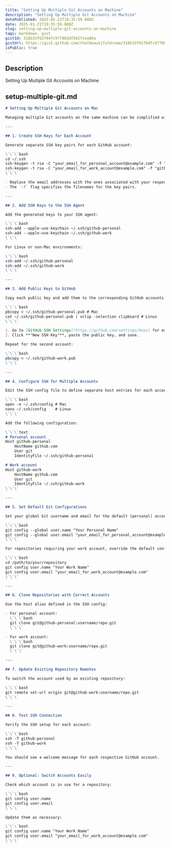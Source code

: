 ```yaml
---
title: "Setting Up Multiple Git Accounts on Machine"
description: "Setting Up Multiple Git Accounts on Machine"
datePublished: 2025-01-21T19:35:59.000Z
date: 2025-01-21T19:35:59.000Z
slug: setting-up-multiple-git-accounts-on-machine
tags: markdown, gist
gistId: 318b33f62794fc977803dfb62fcea86a
gistUrl: https://gist.github.com/thatbeautifuldream/318b33f62794fc977803dfb62fcea86a
isPublic: true
---
```


## Description

Setting Up Multiple Git Accounts on Machine

## setup-multiple-git.md

```markdown
# Setting Up Multiple Git Accounts on Mac

Managing multiple Git accounts on the same machine can be simplified with the following steps. This guide ensures you can seamlessly work with personal and work accounts.

---

## 1. Create SSH Keys for Each Account

Generate separate SSH key pairs for each GitHub account:

\`\`\`bash
cd ~/.ssh
ssh-keygen -t rsa -C "your_email_for_personal_account@example.com" -f "github-personal"
ssh-keygen -t rsa -C "your_email_for_work_account@example.com" -f "github-work"
\`\`\`

- Replace the email addresses with the ones associated with your respective GitHub accounts.
- The `-f` flag specifies the filenames for the key pairs.

---

## 2. Add SSH Keys to the SSH Agent

Add the generated keys to your SSH agent:

\`\`\`bash
ssh-add --apple-use-keychain ~/.ssh/github-personal
ssh-add --apple-use-keychain ~/.ssh/github-work
\`\`\`

For Linux or non-Mac environments:

\`\`\`bash
ssh-add ~/.ssh/github-personal
ssh-add ~/.ssh/github-work
\`\`\`

---

## 3. Add Public Keys to GitHub

Copy each public key and add them to the corresponding GitHub accounts.

\`\`\`bash
pbcopy < ~/.ssh/github-personal.pub # Mac
cat ~/.ssh/github-personal.pub | xclip -selection clipboard # Linux
\`\`\`

1. Go to [GitHub SSH Settings](https://github.com/settings/keys) for each account.
2. Click **"New SSH Key"**, paste the public key, and save.

Repeat for the second account:

\`\`\`bash
pbcopy < ~/.ssh/github-work.pub
\`\`\`

---

## 4. Configure SSH for Multiple Accounts

Edit the SSH config file to define separate host entries for each account:

\`\`\`bash
open -e ~/.ssh/config # Mac
nano ~/.ssh/config    # Linux
\`\`\`

Add the following configuration:

\`\`\`text
# Personal account
Host github-personal
    HostName github.com
    User git
    IdentityFile ~/.ssh/github-personal

# Work account
Host github-work
    HostName github.com
    User git
    IdentityFile ~/.ssh/github-work
\`\`\`

---

## 5. Set Default Git Configurations

Set your global Git username and email for the default (personal) account:

\`\`\`bash
git config --global user.name "Your Personal Name"
git config --global user.email "your_email_for_personal_account@example.com"
\`\`\`

For repositories requiring your work account, override the default configuration:

\`\`\`bash
cd /path/to/your/repository
git config user.name "Your Work Name"
git config user.email "your_email_for_work_account@example.com"
\`\`\`

---

## 6. Clone Repositories with Correct Accounts

Use the host alias defined in the SSH config:

- For personal account:
  \`\`\`bash
  git clone git@github-personal:username/repo.git
  \`\`\`

- For work account:
  \`\`\`bash
  git clone git@github-work:username/repo.git
  \`\`\`

---

## 7. Update Existing Repository Remotes

To switch the account used by an existing repository:

\`\`\`bash
git remote set-url origin git@github-work:username/repo.git
\`\`\`

---

## 8. Test SSH Connection

Verify the SSH setup for each account:

\`\`\`bash
ssh -T github-personal
ssh -T github-work
\`\`\`

You should see a welcome message for each respective GitHub account.

---

## 9. Optional: Switch Accounts Easily

Check which account is in use for a repository:

\`\`\`bash
git config user.name
git config user.email
\`\`\`

Update them as necessary:

\`\`\`bash
git config user.name "Your Work Name"
git config user.email "your_email_for_work_account@example.com"
\`\`\`

```

